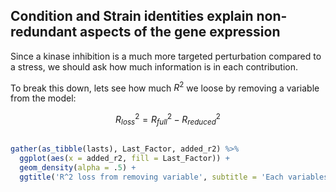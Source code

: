 ## Condition and Strain identities explain non-redundant aspects of the gene expression
Since a kinase inhibition is a much more targeted perturbation compared to a stress, we should ask how much information is in each contribution. 

To break this down, lets see how much $R^2$ we loose by removing a variable from the model:

$$ R^2_{loss} = R^2_{full} - R^2_{reduced} $$

```r
```


```r
gather(as_tibble(lasts), Last_Factor, added_r2) %>% 
  ggplot(aes(x = added_r2, fill = Last_Factor)) + 
  geom_density(alpha = .5) + 
  ggtitle('R^2 loss from removing variable', subtitle = 'Each variables contribution when included in the model last, also sometimes called usefulness')
```



<!-- What does strains give you, that conditions dont? -->
<!-- break down ESR -->

\newpage
